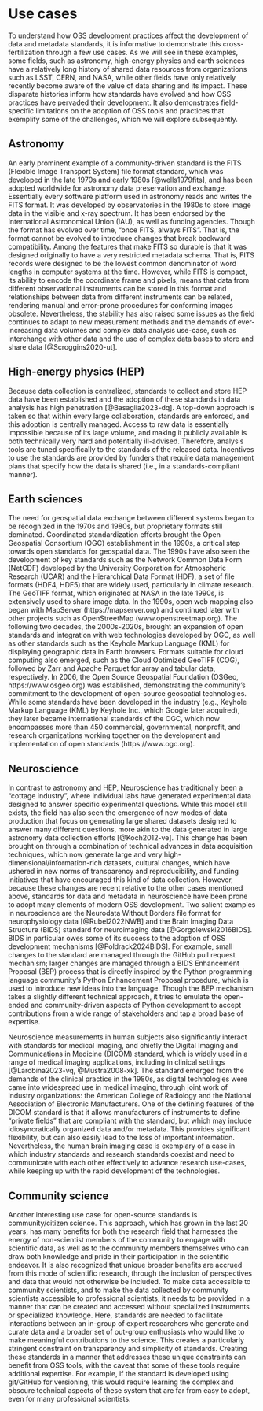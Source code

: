 # Use cases {#sec-use-cases}

To understand how OSS development practices affect the development of data and
metadata standards, it is informative to demonstrate this cross-fertilization
through a few use cases. As we will see in these examples, some fields, such as
astronomy, high-energy physics and earth sciences have a relatively long
history of shared data resources from organizations such as LSST, CERN, and
NASA, while other fields have only relatively recently become aware of the
value of data sharing and its impact. These disparate histories inform how
standards have evolved and how OSS practices have pervaded their development.
It also demonstrates field-specific limitations on the adoption of OSS tools
and practices that exemplify some of the challenges, which we will explore
subsequently.

## Astronomy

An early prominent example of a community-driven standard is the FITS (Flexible
Image Transport System) file format standard, which was developed in the late
1970s and early 1980s [@wells1979fits], and has been adopted worldwide for
astronomy data preservation and exchange. Essentially every software platform
used in astronomy reads and writes the FITS format. It was developed by
observatories in the 1980s to store image data in the visible and x-ray
spectrum. It has been endorsed by the International Astronomical Union (IAU),
as well as funding agencies. Though the format has evolved over time, “once
FITS, always FITS”. That is, the format cannot be evolved to introduce changes
that break backward compatibility. Among the features that make FITS so durable
is that it was designed originally to have a very restricted metadata schema.
That is, FITS records were designed to be the lowest common denominator of word
lengths in computer systems at the time. However, while FITS is compact, its
ability to encode the coordinate frame and pixels, means that data from
different observational instruments can be stored in this format and
relationships between data from different instruments can be related, rendering
manual and error-prone procedures for conforming images obsolete. Nevertheless,
the stability has also raised some issues as the field continues to adapt to
new measurement methods and the demands of ever-increasing data volumes and
complex data analysis use-case, such as interchange with other data and the use
of complex data bases to store and share data [@Scroggins2020-ut].

## High-energy physics (HEP)

Because data collection is centralized, standards to collect and store HEP data
have been established and the adoption of these standards in data analysis has
high penetration [@Basaglia2023-dq]. A top-down approach is taken so that
within every large collaboration, standards are enforced, and this adoption is
centrally managed. Access to raw data is essentially impossible because of its
large volume, and making it publicly available is both technically very hard
and potentially ill-advised. Therefore, analysis tools are tuned specifically
to the standards of the released data. Incentives to use the standards are
provided by funders that require data management plans that specify how the
data is shared (i.e., in a standards-compliant manner).

## Earth sciences

The need for geospatial data exchange between different systems began to be
recognized in the 1970s and 1980s, but proprietary formats still dominated.
Coordinated standardization efforts brought the Open Geospatial Consortium
(OGC) establishment in the 1990s, a critical step towards open standards for
geospatial data. The 1990s have also seen the development of key standards such
as the Network Common Data Form (NetCDF) developed by the University
Corporation for Atmospheric Research (UCAR) and the Hierarchical Data Format
(HDF), a set of file formats (HDF4, HDF5) that are widely used, particularly in
climate research. The GeoTIFF format, which originated at NASA in the late
1990s, is extensively used to share image data. In the 1990s, open web mapping
also began with MapServer (https://mapserver.org) and continued later with
other projects such as OpenStreetMap (www.openstreetmap.org). The following two
decades, the 2000s-2020s, brought an expansion of open standards and
integration with web technologies developed by OGC, as well as other standards
such as the Keyhole Markup Language (KML) for displaying geographic data in
Earth browsers. Formats suitable for cloud computing also emerged, such as the
Cloud Optimized GeoTIFF (COG), followed by Zarr and Apache Parquet for array
and tabular data, respectively. In 2006, the Open Source Geospatial Foundation
(OSGeo, https://www.osgeo.org) was established, demonstrating the community's
commitment to the development of open-source geospatial technologies. While
some standards have been developed in the industry (e.g., Keyhole Markup
Language (KML) by Keyhole Inc., which Google later acquired), they later became
international standards of the OGC, which now encompasses more than 450
commercial, governmental, nonprofit, and research organizations working
together on the development and implementation of open standards
(https://www.ogc.org).

## Neuroscience

In contrast to astronomy and HEP, Neuroscience has traditionally been a
"cottage industry", where individual labs have generated experimental data
designed to answer specific experimental questions. While this model still
exists, the field has also seen the emergence of new modes of data production
that focus on generating large shared datasets designed to answer many
different questions, more akin to the data generated in large astronomy data
collection efforts [@Koch2012-ve]. This change has been brought on through a
combination of technical advances in data acquisition techniques, which now
generate large and very high-dimensional/information-rich datasets, cultural
changes, which have ushered in new norms of transparency and reproducibility,
and funding initiatives that have encouraged this kind of data collection.
However, because these changes are recent relative to the other cases mentioned
above, standards for data and metadata in neuroscience have been prone to adopt
many elements of modern OSS development. Two salient examples in neuroscience
are the Neurodata Without Borders file format for neurophysiology data
[@Rubel2022NWB] and the Brain Imaging Data Structure (BIDS) standard for
neuroimaging data [@Gorgolewski2016BIDS]. BIDS in particular owes some of its
success to the adoption of OSS development mechanisms [@Poldrack2024BIDS]. For
example, small changes to the standard are managed through the GitHub pull
request mechanism; larger changes are managed through a BIDS Enhancement
Proposal (BEP) process that is directly inspired by the Python programming
language community's Python Enhancement Proposal procedure, which is used to
introduce new ideas into the language. Though the BEP mechanism takes a
slightly different technical approach, it tries to emulate the open-ended and
community-driven aspects of Python development to accept contributions from a
wide range of stakeholders and tap a broad base of expertise.

Neuroscience measurements in human subjects also significantly interact with
standards for medical imaging, and chiefly the Digital Imaging and
Communications in Medicine (DICOM) standard, which is widely used in a range of
medical imaging applications, including in clinical settings [@Larobina2023-vq,
@Mustra2008-xk]. The standard emerged from the demands of the clinical practice
in the 1980s, as digital technologies were came into widespread use in medical
imaging, through joint work of industry organizations: the American College of
Radiology and the National Association of Electronic Manufacturers. One of the
defining features of the DICOM standard is that it allows manufacturers of
instruments to define "private fields" that are compliant with the standard,
but which may include idiosyncratically organized data and/or metadata. This
provides significant flexibility, but can also easily lead to the loss of
important information. Nevertheless, the human brain imaging case is exemplary
of a case in which industry standards and research standards coexist and need
to communicate with each other effectively to advance research use-cases, while
keeping up with the rapid development of the technologies.

## Community science

Another interesting use case for open-source standards is community/citizen
science. This approach, which has grown in the last 20 years, has many benefits
for both the research field that harnesses the energy of non-scientist members
of the community to engage with scientific data, as well as to the community
members themselves who can draw both knowledge and pride in their participation
in the scientific endeavor. It is also recognized that unique broader benefits
are accrued from this mode of scientific research, through the inclusion of
perspectives and data that would not otherwise be included. To make data
accessible to community scientists, and to make the data collected by community
scientists accessible to professional scientists, it needs to be provided in a
manner that can be created and accessed without specialized instruments or
specialized knowledge. Here, standards are needed to facilitate interactions
between an in-group of expert researchers who generate and curate data and a
broader set of out-group enthusiasts who would like to make meaningful
contributions to the science. This creates a particularly stringent constraint
on transparency and simplicity of standards. Creating these standards in a
manner that addresses these unique constraints can benefit from OSS tools, with
the caveat that some of these tools require additional expertise. For example,
if the standard is developed using git/GitHub for versioning, this would
require learning the complex and obscure technical aspects of these system that
are far from easy to adopt, even for many professional scientists.

